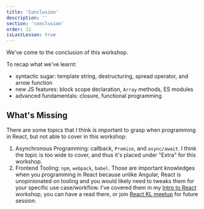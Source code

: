```yaml
---
title: 'Conclusion'
description: ''
section: 'conclusion'
order: 11
isLastLesson: true
---
```


We've come to the conclusion of this workshop.

To recap what we've learnt:

- syntactic sugar: template string, destructuring, spread operator, and arrow function
- new JS features: block scope declaration, `Array` methods, ES modules
- advanced fundamentals: closure, functional programming

## What's Missing

There are some topics that I think is important to grasp when programming in React, but not able to cover in this workshop:

1. Asynchronous Programming: callback, `Promise`, and `async/await`. I think the topic is too wide to cover, and thus it's placed under "Extra" for this workshop.
1. Frontend Tooling: `npm`, `webpack`, `babel`. Those are important knowledges when you programming in React because unlike Angular, React is unopinionated on tooling and you would likely need to tweaks them for your specific use case/workflow. I've covered them in my [Intro to React](/intro-to-react-js/react-tooling-part1/) workshop, you can have a read there, or join [React KL meetup](https://www.meetup.com/kl-react/) for future session.
